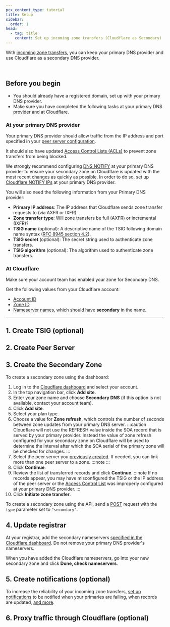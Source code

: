 ```yaml
---
pcx_content_type: tutorial
title: Setup
sidebar:
  order: 1
head:
  - tag: title
    content: Set up incoming zone transfers (Cloudflare as Secondary)
---
```



With [incoming zone transfers](/dns/zone-setups/zone-transfers/cloudflare-as-secondary/), you can keep your primary DNS provider and use Cloudflare as a secondary DNS provider.

<Render file="secondary-dns-override" /> <br />

## Before you begin

- You should already have a registered domain, set up with your primary DNS provider.
- Make sure you have completed the following tasks at your primary DNS provider and at Cloudflare.

### At your primary DNS provider

Your primary DNS provider should allow traffic from the IP address and port specified in your [peer server configuration](#2-create-peer-server).

It should also have updated [Access Control Lists (ACLs)](/dns/zone-setups/zone-transfers/access-control-lists/cloudflare-ip-addresses/#cloudflare-as-secondary) to prevent zone transfers from being blocked.

We strongly recommend configuring [DNS NOTIFY](https://datatracker.ietf.org/doc/html/rfc1996) at your primary DNS provider to ensure your secondary zone on Cloudflare is updated with the most recent changes as quickly as possible. In order to do so, set up [Cloudflare NOTIFY IPs](/dns/zone-setups/zone-transfers/access-control-lists/cloudflare-ip-addresses/#notify-ips) at your primary DNS provider.

You will also need the following information from your Primary DNS provider:

- **Primary IP address**: The IP address that Cloudflare sends zone transfer requests to (via AXFR or IXFR).
- **Zone transfer type**: Will zone transfers be full (AXFR) or incremental (IXFR)?
- **TSIG name** (optional): A descriptive name of the TSIG following domain name syntax ([RFC 8945 section 4.2](https://datatracker.ietf.org/doc/html/rfc8945#section-4.2)). <Render file="tsig-name-match" />
- **TSIG secret** (optional): The secret string used to authenticate zone transfers.
- **TSIG algorithm** (optional): The algorithm used to authenticate zone transfers.

### At Cloudflare

Make sure your account team has enabled your zone for Secondary DNS.

Get the following values from your Cloudflare account:

- [Account ID](/fundamentals/account/find-account-and-zone-ids/)
- [Zone ID](/fundamentals/account/find-account-and-zone-ids/)
- [Nameserver names](/dns/zone-setups/full-setup/setup/#get-nameserver-names), which should have **secondary** in the name.

---

## 1. Create TSIG (optional)

<Render file="tsig-definition" />

<Tabs syncKey="dashPlusAPI"> <TabItem label="Dashboard">

<Render file="tsig-create-dash" />

</TabItem> <TabItem label="API">

<Render file="tsig-create-api" />

</TabItem> </Tabs>

## 2. Create Peer Server

<Render file="create-peer-server" />

## 3. Create the Secondary Zone

<Tabs syncKey="dashPlusAPI"> <TabItem label="Dashboard">

To create a secondary zone using the dashboard:

1. Log in to the [Cloudflare dashboard](https://dash.cloudflare.com/login) and select your account.
2. In the top navigation bar, click **Add site**.
3. Enter your zone name and choose **Secondary DNS** (if this option is not available, contact your account team).
4. Click **Add site**.
5. Select your plan type.
6. Choose a value for **Zone refresh**, which controls the number of seconds between zone updates from your primary DNS server.
   :::caution
   Cloudflare will not use the REFRESH value inside the SOA record that is served by your primary provider. Instead the value of zone refresh configured for your secondary zone on Cloudflare will be used to determine the interval after which the SOA serial of the primary zone will be checked for changes.
   :::
7. Select the peer server you [previously created](#2-create-peer-server). If needed, you can link more than one peer server to a zone.
   :::note
   <Render file="linked-peers-limit" />
   :::
8. Click **Continue**.
9. Review the list of transferred records and click **Continue**.
   :::note
   If no records appear, you may have misconfigured the TSIG or the IP address of the peer server or the [Access Control List](/dns/zone-setups/zone-transfers/access-control-lists/cloudflare-ip-addresses/#cloudflare-as-secondary) was improperly configured at your primary DNS provider.
   :::
10. Click **Initiate zone transfer**.

</TabItem> <TabItem label="API">

To create a secondary zone using the API, send a [POST](/api/resources/dns/subresources/zone_transfers/subresources/incoming/methods/create/) request with the `type` parameter set to `"secondary"`.

</TabItem> </Tabs>

## 4. Update registrar

At your registrar, add the secondary nameservers [specified in the Cloudflare dashboard](/dns/zone-setups/full-setup/setup/#get-nameserver-names). Do not remove your primary DNS provider's nameservers.

When you have added the Cloudflare nameservers, go into your new secondary zone and click **Done, check nameservers**.

## 5. Create notifications (optional)

To increase the reliability of your incoming zone transfers, [set up notifications](/notifications/get-started/#create-a-notification) to be notified when your primaries are failing, when records are updated, [and more](/notifications/notification-available/#dns).

## 6. Proxy traffic through Cloudflare (optional)

<Render file="secondary-dns-override" />
